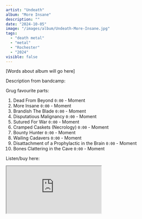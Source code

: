 ```yaml
---
artist: "Undeath"
album: "More Insane"
description: ""
date: "2024-10-05"
image: "/images/album/Undeath-More-Insane.jpg"
tags:
  - "death metal"
  - "metal"
  - "Rochester"
  - "2024"
visible: false
---
```


[Words about album will go here]

Description from bandcamp: 

Grug favourite parts:

1. Dead From Beyond `0:00` - Moment
2. More Insane `0:00` - Moment
3. Brandish The Blade `0:00` - Moment
4. Disputatious Malignancy `0:00` - Moment
5. Sutured For War `0:00` - Moment
6. Cramped Caskets (Necrology) `0:00` - Moment
7. Bounty Hunter `0:00` - Moment
8. Wailing Cadavers `0:00` - Moment
9. Disattachment of a Prophylactic in the Brain `0:00` - Moment
10. Bones Clattering in the Cave `0:00` - Moment

Listen/buy here:

<iframe
  style={{ border: "0", width: "350px", height: "800px" }}
  src="https://bandcamp.com/EmbeddedPlayer/album=2507390168/size=large/bgcol=333333/linkcol=ffffff/transparent=true/" 
  seamless>
  <a href="https://undeath.bandcamp.com/album/more-insane">
    More Insane by Undeath
  </a>
</iframe>
